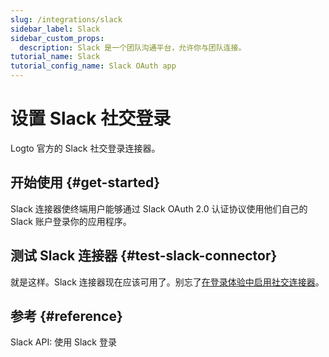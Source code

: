 ```yaml
---
slug: /integrations/slack
sidebar_label: Slack
sidebar_custom_props:
  description: Slack 是一个团队沟通平台，允许你与团队连接。
tutorial_name: Slack
tutorial_config_name: Slack OAuth app
---
```




# 设置 Slack 社交登录

Logto 官方的 Slack 社交登录连接器。

<GuideTip />

## 开始使用 \{#get-started}

Slack 连接器使终端用户能够通过 Slack OAuth 2.0 认证协议使用他们自己的 Slack 账户登录你的应用程序。

<Integration />

## 测试 Slack 连接器 \{#test-slack-connector}

就是这样。Slack 连接器现在应该可用了。别忘了[在登录体验中启用社交连接器](/connectors/social-connectors/#enable-social-sign-in)。

## 参考 \{#reference}

<Url href="https://api.slack.com/authentication/sign-in-with-slack">Slack API: 使用 Slack 登录</Url>
